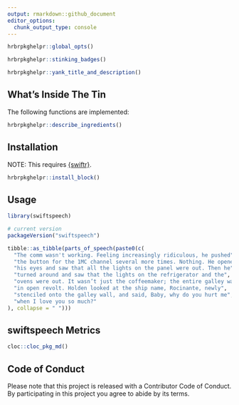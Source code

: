 ```yaml
---
output: rmarkdown::github_document
editor_options: 
  chunk_output_type: console
---
```

```r
hrbrpkghelpr::global_opts()
```

```r
hrbrpkghelpr::stinking_badges()
```

```r
hrbrpkghelpr::yank_title_and_description()
```

## What's Inside The Tin

The following functions are implemented:

```r
hrbrpkghelpr::describe_ingredients()
```

## Installation

NOTE: This requires [{swiftr}](https://github.com/hrbrmstr/swiftr).

```r
hrbrpkghelpr::install_block()
```

## Usage

```r
library(swiftspeech)

# current version
packageVersion("swiftspeech")

```

```r
tibble::as_tibble(parts_of_speech(paste0(c(
  "The comm wasn't working. Feeling increasingly ridiculous, he pushed",
  "the button for the 1MC channel several more times. Nothing. He opened",
  "his eyes and saw that all the lights on the panel were out. Then he",
  "turned around and saw that the lights on the refrigerator and the",
  "ovens were out. It wasn’t just the coffeemaker; the entire galley was",
  "in open revolt. Holden looked at the ship name, Rocinante, newly",
  "stenciled onto the galley wall, and said, Baby, why do you hurt me",
  "when I love you so much?"
), collapse = " ")))
```

## swiftspeech Metrics

```r
cloc::cloc_pkg_md()
```

## Code of Conduct

Please note that this project is released with a Contributor Code of Conduct. 
By participating in this project you agree to abide by its terms.
